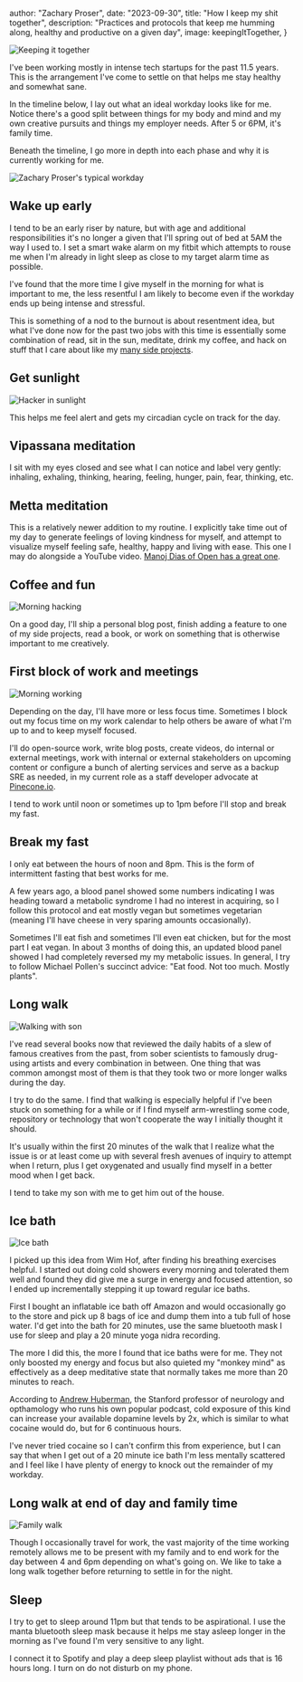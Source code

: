 


  author: "Zachary Proser",
  date: "2023-09-30",
  title: "How I keep my shit together",
  description: "Practices and protocols that keep me humming along, healthy and productive on a given day",
  image: keepingItTogether,
}


<Image src={keepingItTogether} alt="Keeping it together" />

I've been working mostly in intense tech startups for the past 11.5 years. This is the arrangement I've come to settle on that helps me stay healthy and somewhat sane.

In the timeline below, I lay out what an ideal workday looks like for me. Notice there's a good split between things for my body and mind and my own creative pursuits and things my employer needs. After 5 or 6PM, it's family time. 

Beneath the timeline, I go more in depth into each phase and why it is currently working for me. 

<Image src={typicalWorkday} alt="Zachary Proser's typical workday" />

## Wake up early  

I tend to be an early riser by nature, but with age and additional responsibilities it's no longer a given that I'll spring out of bed at 5AM the way I used to. I set a smart wake alarm on my fitbit which attempts to rouse me when I'm 
already in light sleep as close to my target alarm time as possible. 

I've found that the more time I give myself in the morning for what is important to me, the less resentful I am likely to become even if the workday ends up being intense and stressful. 

This is something of a nod to the burnout is about resentment 
idea, but what I've done now for the past two jobs with this time is essentially some combination of read, sit in the sun, meditate, drink my coffee, and hack on stuff that I care about like my [many side projects](https://github.com/zackproser).

## Get sunlight 

<Image src={hackerInSunlight} alt="Hacker in sunlight" />

This helps me feel alert and gets my circadian cycle on track for the day. 

## Vipassana meditation

I sit with my eyes closed and see what I can notice and label very gently: inhaling, exhaling, thinking, hearing, feeling, hunger, pain, fear, thinking, etc.

## Metta meditation

This is a relatively newer addition to my routine. I explicitly take time out of my day to generate feelings of loving kindness for myself, and attempt to visualize myself feeling safe, healthy, happy and living with ease. This one I may do alongside a YouTube video. [Manoj Dias of Open has a great one](https://www.youtube.com/watch?v=vj0JDwQLof4).

## Coffee and fun 

<Image src={morningHacking} alt="Morning hacking" />

On a good day, I'll ship a personal blog post, finish adding a feature to one of my side projects, read a book, or work on something that is otherwise important to me creatively. 

## First block of work and meetings 

<Image src={morningWorking} alt="Morning working" />

Depending on the day, I'll have more or less focus time. Sometimes I block out my focus time on my work calendar to help others be aware of what I'm up to and to keep myself focused. 

I'll do open-source work, write blog posts, create videos, do internal or external meetings, work with internal or external stakeholders on upcoming content or 
configure a bunch of alerting services and serve as a backup SRE as needed, in my current role as a staff developer advocate at [Pinecone.io](https://www.pinecone.io).

I tend to work until noon or sometimes up to 1pm before I'll stop and break my fast. 

## Break my fast 

I only eat between the hours of noon and 8pm. This is the form of intermittent fasting that best works for me. 

A few years ago, a blood panel showed some numbers indicating I was heading toward a metabolic syndrome I had no interest in acquiring, so I follow this protocol and eat mostly vegan but sometimes vegetarian (meaning I'll have cheese in very sparing amounts occasionally). 

Sometimes I'll eat fish and sometimes I'll even eat chicken, but for the most part I eat vegan. In about 3 months of doing this, an updated blood panel showed I had completely reversed my my metabolic issues. In general, I try to follow Michael Pollen's succinct advice: "Eat food. Not too much. Mostly plants". 

## Long walk 

<Image src={walkingWithSon} alt="Walking with son" />

I've read several books now that reviewed the daily habits of a slew of famous creatives from the past, from sober scientists to famously drug-using artists and every combination in between. One thing that was common amongst most of them is that they took two or more longer walks during the day. 


I try to do the same. I find that walking is especially helpful if I've been stuck on something for a while or if I find myself arm-wrestling some code, repository or technology that won't cooperate the way I initially thought it should. 

It's usually within the first 20 minutes of the walk that I 
realize what the issue is or at least come up with several fresh avenues of inquiry to attempt when I return, plus I get oxygenated and usually find myself in a better mood when I get back. 

I tend to take my son with me to get him out of the house. 

## Ice bath 

<Image src={iceBath} alt="Ice bath" />

I picked up this idea from Wim Hof, after finding his breathing exercises helpful. I started out doing cold showers every morning and tolerated them well and found they did give me a surge in energy and focused attention, so I ended up incrementally stepping it up toward regular ice baths. 

First I bought an inflatable ice bath off Amazon and would occasionally go to the store and pick up 8 bags of ice and dump them into a tub full of hose water. I'd get into the bath for 20 minutes, use the same bluetooth mask I use for sleep and play a 20 minute yoga nidra recording. 

The more I did this, the more I found that ice baths were for me. They not only boosted my energy and focus but also quieted my "monkey mind" as effectively as a deep meditative state that normally takes me more than 20 minutes to reach. 

According to  [Andrew Huberman](https://www.hubermanlab.com/), the Stanford professor of neurology and opthamology who runs his own popular podcast, cold exposure of this kind can increase your available dopamine levels by 2x, which is similar to what cocaine would do, but for 6 continuous hours. 

I've never tried cocaine so I can't confirm this from 
experience, but I can say that when I get out of a 20 minute ice bath I'm less mentally scattered and I feel like I have plenty of energy to knock out the remainder of my workday. 

## Long walk at end of day and family time 

<Image src={familyWalk} alt="Family walk" />

Though I occasionally travel for work, the vast majority of the time working remotely allows me to be present with my family and to end work for the day between 4 and 6pm depending on what's going on. We like to take a long walk together before returning to settle in for the night. 

## Sleep 

I try to get to sleep around 11pm but that tends to be aspirational. I use the manta bluetooth sleep mask because it helps me stay asleep longer in the morning as I've found I'm very sensitive to any light. 

I connect it to Spotify and play a deep sleep playlist without ads that is 16 hours long. I turn on do not disturb on my phone. 
